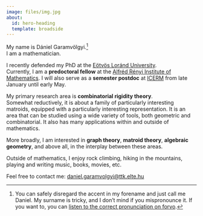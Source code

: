 ```yaml
---
image: files/img.jpg
about:
  id: hero-heading
  template: broadside
---
```


:::{#hero-heading}

:::{.opening-lines}
My name is [Dániel Garamvölgyi]{.my-name}.^[You can safely disregard the accent in my forename and just call me Daniel.
My surname is tricky, and I don't mind if you mispronounce it. If you want to, you can <a href=https://forvo.com/word/garamv%C3%B6lgyi/ target="_blank">listen to the correct pronunciation on forvo</a>.]\
I am a [mathematician]{.my-name}.

I recently defended my PhD at the [Eötvös Loránd University](https://www.math.elte.hu/en/).\
Currently, I am a **predoctoral fellow** at the [Alfréd Rényi Institute of Mathematics](https://www.renyi.hu/en).
I will also serve as a **semester postdoc** at [ICERM](https://icerm.brown.edu/) from late January until early May. 

My primary research area is **combinatorial rigidity theory**.\
Somewhat reductively, it is about a family of particularly interesting matroids, equipped with a particularly interesting representation.
It is an area that can be studied using a wide variety of tools, both geometric and combinatorial. It also has many applications within and outside of mathematics.

More broadly, I am interested in **graph theory**, **matroid theory**, **algebraic geometry**, and above all, in the interplay between these areas. 
<!-- I like algebraic matroids, which allow study certain geometric problems by looking at them through the lens of matroid theory. -->

Outside of mathematics, I enjoy rock climbing, hiking in the mountains, playing and writing music, books, movies, etc.

Feel free to contact me: [daniel.garamvolgyi@ttk.elte.hu](mailto:daniel.garamvolgyi@ttk.elte.hu){.paper-link}
:::



:::
